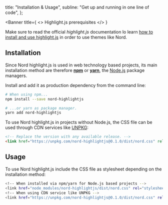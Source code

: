 <!--
Copyright (c) 2016-present Sven Greb <development@svengreb.de>
This source code is licensed under the MIT license found in the license file.
-->



  title: "Installation & Usage",
  subline: "Get up and running in one line of code",
};

<ShrinkedWidth value={25}>

<SpaceBox mTop={4} mBottom={4}>
  <WindowCode />
</SpaceBox>

</ShrinkedWidth>

<ShrinkedWidth value={80}>

<WIPNotice />

<Banner
  title={
    <>
      Highlight.js prerequisites
    </>
  }
>

Make sure to read the official _highlight.js_ documentation lo learn [how to install and use highlight.js][hjs-usage] in order to use themes like Nord.

</Banner>

## Installation

Since Nord highlight.js is used in web technology based projects, its main installation method are therefore [**npm**][npm] or [**yarn**][yarn], the [Node.js][] package managers.

Install and add it as production dependency from the command line:

```sh
# When using npm...
npm install --save nord-highlightjs

# ...or yarn as package manager.
yarn add nord-highlightjs
```

To use Nord highlight.js in projects without Node.js, the CSS file can be used through CDN services like [UNPKG][]:

```html
<!-- Replace the version with any available release. -->
<link href="https://unpkg.com/nord-highlightjs@0.1.0/dist/nord.css" rel="stylesheet" type="text/css" />
```

## Usage

To use Nord highlight.js include the CSS file as stylesheet depending on the installation method:

```sh
<!-- When installed via npm/yarn for Node.js based projects -->
<link href="node_modules/nord-highlightjs/dist/nord.css" rel="stylesheet" type="text/css" />
<!-- When using CDN service like UNPKG -->
<link href="https://unpkg.com/nord-highlightjs@0.1.0/dist/nord.css" rel="stylesheet" type="text/css" />
```

</ShrinkedWidth>

[hjs-usage]: https://highlightjs.org/usage
[node.js]: https://nodejs.org
[npm]: https://www.npmjs.com
[unpkg]: https://unpkg.com
[yarn]: https://yarnpkg.com
